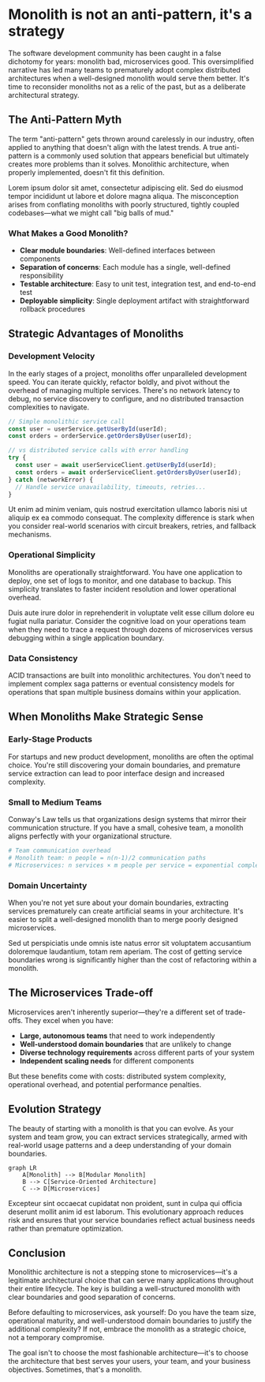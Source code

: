 
# Monolith is not an anti-pattern, it's a strategy

The software development community has been caught in a false dichotomy for years: monolith bad, microservices good. This oversimplified narrative has led many teams to prematurely adopt complex distributed architectures when a well-designed monolith would serve them better. It's time to reconsider monoliths not as a relic of the past, but as a deliberate architectural strategy.

## The Anti-Pattern Myth

The term "anti-pattern" gets thrown around carelessly in our industry, often applied to anything that doesn't align with the latest trends. A true anti-pattern is a commonly used solution that appears beneficial but ultimately creates more problems than it solves. Monolithic architecture, when properly implemented, doesn't fit this definition.

Lorem ipsum dolor sit amet, consectetur adipiscing elit. Sed do eiusmod tempor incididunt ut labore et dolore magna aliqua. The misconception arises from conflating monoliths with poorly structured, tightly coupled codebases—what we might call "big balls of mud."

### What Makes a Good Monolith?

- **Clear module boundaries**: Well-defined interfaces between components
- **Separation of concerns**: Each module has a single, well-defined responsibility
- **Testable architecture**: Easy to unit test, integration test, and end-to-end test
- **Deployable simplicity**: Single deployment artifact with straightforward rollback procedures

## Strategic Advantages of Monoliths

### Development Velocity

In the early stages of a project, monoliths offer unparalleled development speed. You can iterate quickly, refactor boldly, and pivot without the overhead of managing multiple services. There's no network latency to debug, no service discovery to configure, and no distributed transaction complexities to navigate.

```javascript
// Simple monolithic service call
const user = userService.getUserById(userId);
const orders = orderService.getOrdersByUser(userId);

// vs distributed service calls with error handling
try {
  const user = await userServiceClient.getUserById(userId);
  const orders = await orderServiceClient.getOrdersByUser(userId);
} catch (networkError) {
  // Handle service unavailability, timeouts, retries...
}
```

Ut enim ad minim veniam, quis nostrud exercitation ullamco laboris nisi ut aliquip ex ea commodo consequat. The complexity difference is stark when you consider real-world scenarios with circuit breakers, retries, and fallback mechanisms.

### Operational Simplicity

Monoliths are operationally straightforward. You have one application to deploy, one set of logs to monitor, and one database to backup. This simplicity translates to faster incident resolution and lower operational overhead.

Duis aute irure dolor in reprehenderit in voluptate velit esse cillum dolore eu fugiat nulla pariatur. Consider the cognitive load on your operations team when they need to trace a request through dozens of microservices versus debugging within a single application boundary.

### Data Consistency

ACID transactions are built into monolithic architectures. You don't need to implement complex saga patterns or eventual consistency models for operations that span multiple business domains within your application.

## When Monoliths Make Strategic Sense

### Early-Stage Products

For startups and new product development, monoliths are often the optimal choice. You're still discovering your domain boundaries, and premature service extraction can lead to poor interface design and increased complexity.

### Small to Medium Teams

Conway's Law tells us that organizations design systems that mirror their communication structure. If you have a small, cohesive team, a monolith aligns perfectly with your organizational structure.

```bash
# Team communication overhead
# Monolith team: n people = n(n-1)/2 communication paths
# Microservices: n services × m people per service = exponential complexity
```

### Domain Uncertainty

When you're not yet sure about your domain boundaries, extracting services prematurely can create artificial seams in your architecture. It's easier to split a well-designed monolith than to merge poorly designed microservices.

Sed ut perspiciatis unde omnis iste natus error sit voluptatem accusantium doloremque laudantium, totam rem aperiam. The cost of getting service boundaries wrong is significantly higher than the cost of refactoring within a monolith.

## The Microservices Trade-off

Microservices aren't inherently superior—they're a different set of trade-offs. They excel when you have:

- **Large, autonomous teams** that need to work independently
- **Well-understood domain boundaries** that are unlikely to change
- **Diverse technology requirements** across different parts of your system
- **Independent scaling needs** for different components

But these benefits come with costs: distributed system complexity, operational overhead, and potential performance penalties.

## Evolution Strategy

The beauty of starting with a monolith is that you can evolve. As your system and team grow, you can extract services strategically, armed with real-world usage patterns and a deep understanding of your domain boundaries.

```mermaid
graph LR
    A[Monolith] --> B[Modular Monolith]
    B --> C[Service-Oriented Architecture]
    C --> D[Microservices]
```

Excepteur sint occaecat cupidatat non proident, sunt in culpa qui officia deserunt mollit anim id est laborum. This evolutionary approach reduces risk and ensures that your service boundaries reflect actual business needs rather than premature optimization.

## Conclusion

Monolithic architecture is not a stepping stone to microservices—it's a legitimate architectural choice that can serve many applications throughout their entire lifecycle. The key is building a well-structured monolith with clear boundaries and good separation of concerns.

Before defaulting to microservices, ask yourself: Do you have the team size, operational maturity, and well-understood domain boundaries to justify the additional complexity? If not, embrace the monolith as a strategic choice, not a temporary compromise.

The goal isn't to choose the most fashionable architecture—it's to choose the architecture that best serves your users, your team, and your business objectives. Sometimes, that's a monolith.